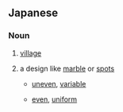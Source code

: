 ==Japanese==

===Noun===
{{ja-noun}}

# {{ja-def|村}} [[village]]
# {{ja-def|斑}} a design like [[marble]] or [[spot]]s
#* {{ja-def|むらのある}} [[uneven]], [[variable]]
#* {{ja-def|むらのない}} [[even]], [[uniform]]